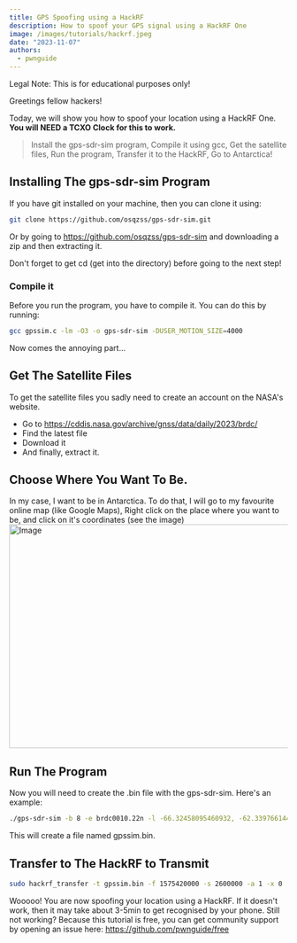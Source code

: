 ```yaml
---
title: GPS Spoofing using a HackRF
description: How to spoof your GPS signal using a HackRF One
image: /images/tutorials/hackrf.jpeg
date: "2023-11-07"
authors:
  - pwnguide
---
```


<Callout>
  Legal Note: This is for educational purposes only!
</Callout>

Greetings fellow hackers!

Today, we will show you how to spoof your location using a HackRF One. <b>You will NEED a TCXO Clock for this to work.</b>

> Install the gps-sdr-sim program,
> Compile it using gcc,
> Get the satellite files,
> Run the program,
> Transfer it to the HackRF,
> Go to Antarctica!

## Installing The gps-sdr-sim Program

If you have git installed on your machine, then you can clone it using:
```bash
git clone https://github.com/osqzss/gps-sdr-sim.git
```
Or by going to https://github.com/osqzss/gps-sdr-sim and downloading a zip and then extracting it.

Don't forget to get cd (get into the directory) before going to the next step!

### Compile it

Before you run the program, you have to compile it. You can do this by running:
```bash
gcc gpssim.c -lm -O3 -o gps-sdr-sim -DUSER_MOTION_SIZE=4000
```

Now comes the annoying part...

## Get The Satellite Files

To get the satellite files you sadly need to create an account on the NASA's website.

- Go to https://cddis.nasa.gov/archive/gnss/data/daily/2023/brdc/
- Find the latest file
- Download it
- And finally, extract it.

## Choose Where You Want To Be.
In my case, I want to be in Antarctica.
To do that, I will go to my favourite online map (like Google Maps),
Right click on the place where you want to be, and click on it's coordinates (see the image)
<Image
  src="/images/tutorials/maps-coordinates.png"
  width="718"
  height="404"
  alt="Image"
/>

## Run The Program
Now you will need to create the .bin file with the gps-sdr-sim. Here's an example:
```bash
./gps-sdr-sim -b 8 -e brdc0010.22n -l -66.32458095460932, -62.33976614456196, 100
```
This will create a file named gpssim.bin.

## Transfer to The HackRF to Transmit
```bash
sudo hackrf_transfer -t gpssim.bin -f 1575420000 -s 2600000 -a 1 -x 0
```
Wooooo! You are now spoofing your location using a HackRF. If it doesn't work, then it may take about 3-5min to get recognised by your phone. Still not working? Because this tutorial is free, you can get community support by opening an issue here: https://github.com/pwnguide/free
